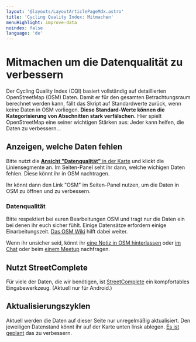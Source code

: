 ```yaml
---
layout: '@layouts/LayoutArticlePageMdx.astro'
title: 'Cycling Quality Index: Mitmachen'
menuHighlight: improve-data
noindex: false
language: 'de'
---
```


# Mitmachen um die Datenqualität zu verbessern

Der Cycling Quality Index (CQI) basiert vollständig auf detaillierten OpenStreetMap (OSM) Daten. Damit er für den gesamten Betrachtungsraum berechnet werden kann, fällt das Skript auf Standardwerte zurück, wenn keine Daten in OSM vorliegen. **Diese Standard-Werte können die Kategorisierung von Abschnitten stark verfälschen.** Hier spielt OpenStreetMap eine seiner wichtigen Stärken aus: Jeder kann helfen, die Daten zu verbessern…

## Anzeigen, welche Daten fehlen

Bitte nutzt die [**Ansicht "Datenqualität"** in der Karte](http://localhost:4321/cqi/map/?anzeige=incompleteness) und klickt die Liniensegmente an. Im Seiten-Panel seht ihr dann, welche wichigen Daten fehlen. Diese könnt ihr in OSM nachtragen.

Ihr könnt dann den Link "OSM" im Seiten-Panel nutzen, um die Daten in OSM zu öffnen und zu verbessern.

### Datenqualität

Bitte respektiert bei euren Bearbeitungen OSM und tragt nur die Daten ein bei denen ihr euch sicher fühlt. Einige Datensätze erfordern einige Einarbeitungszeit. [Das OSM Wiki](https://wiki.openstreetmap.org/wiki/Main_Page) hilft dabei weiter.

Wenn ihr unsicher seid, könnt ihr [eine Notiz in OSM hinterlassen](https://www.openstreetmap.org/note/new#map=17/52.47416/13.41612&layers=N) oder [im Chat](https://wiki.openstreetmap.org/wiki/Berlin/Verkehrswende#Kontakt_und_Kommunikation) oder beim [einem Meetup](https://wiki.openstreetmap.org/wiki/Berlin/Verkehrswende#Meetups) nachfragen.

## Nutzt StreetComplete

Für viele der Daten, die wir benötigen, ist [StreetComplete](https://streetcomplete.app/) ein kompfortables Eingabewerkzeug. (Aktuell nur für Android.)

## Aktualisierungszyklen

Aktuell werden die Daten auf dieser Seite nur unregelmäßig aktualisiert. Den jeweiligen Datenstand könnt ihr auf der Karte unten linsk ablegen. [Es ist geplant](/cqi/posts/2024-03-23-next) das zu verbessern.
